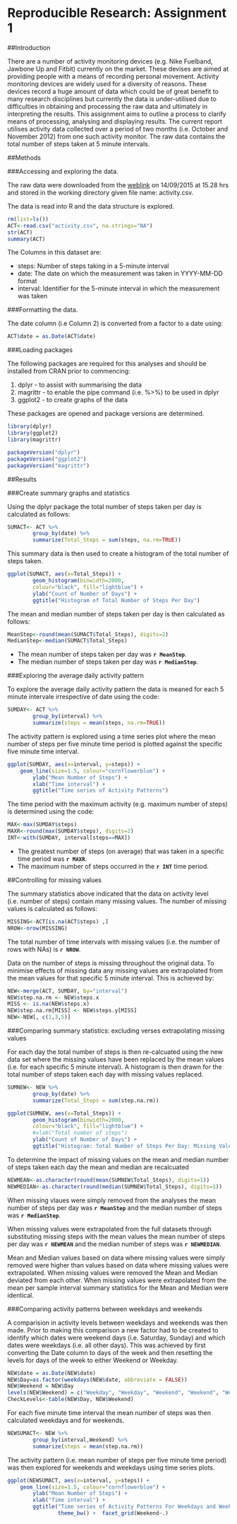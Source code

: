 
Reproducible Research:  Assignment 1
======================================================================================================================

##Introduction

There are a number of activity monitoring devices (e.g. Nike Fuelband, Jawbone Up and Fitbit) currently on the  market.  These devises are aimed at providing people with a means of recording personal movement.  Activity monitoring devices are widely used for a diversity of reasons.  These devices record a huge amount of data which could be of great benefit to many research disciplines but currently the data is under-utilised due to difficulties in obtaining and processing the raw data and ultimately in interpreting the results.   This assignment aims to outline a process to clarify means of processing, analysing and displaying results.  The current report utilises activity data collected over a period of two months (i.e. October and November 2012) from one such activity monitor.  The raw data contains the total number of steps taken at 5 minute intervals.  

##Methods

###Accessing and exploring the data.

The raw data were downloaded from the [weblink](https://d396qusza40orc.cloudfront.net/repdata%2Fdata%2Factivity.zip) on 14/09/2015 at 15.28 hrs and stored in the working directory given file name: activity.csv.


The data is read into R and the data structure is explored.  

```r

rm(list=ls())
ACT<-read.csv("activity.csv", na.strings="NA")
str(ACT)
summary(ACT)
```

The Columns in this dataset are:

* steps: Number of steps taking in a 5-minute interval
* date: The date on which the measurement was taken  in YYYY-MM-DD format
* interval: Identifier for the 5-minute interval in which the measurement was taken


###Formatting the data.  

The date column (i.e Column 2) is converted from a factor to a date using:


```r
ACT$date = as.Date(ACT$date)
```


###Loading packages

The following packages are required for this analyses and should be installed from CRAN prior to commencing:

1) dplyr - to assist with summarising the data
2) magrittr - to enable the pipe command (i.e. %>%) to be used in dplyr
3) ggplot2 - to create graphs of the data

These packages are opened and package versions are determined. 

```r
library(dplyr)
library(ggplot2)
library(magrittr)

packageVersion("dplyr")
packageVersion("ggplot2")
packageVersion("magrittr")
```


##Results 

###Create summary graphs and statistics

Using the dplyr package the total number of steps taken per day is calculated as follows:

```r
SUMACT<- ACT %>%
        group_by(date) %>%
        summarize(Total_Steps = sum(steps, na.rm=TRUE))
```

This summary data is then used to create a histogram of the total number of steps taken. 

```r
ggplot(SUMACT, aes(x=Total_Steps)) +
        geom_histogram(binwidth=2000, 
        colour="black", fill="lightblue") +
        ylab("Count of Number of Days") +
        ggtitle("Histogram of Total Number of Steps Per Day")

```


The mean and median number of steps taken per day is then calculated as follows:

```r

MeanStep<-round(mean(SUMACT$Total_Steps), digits=2)
MedianStep<-median(SUMACT$Total_Steps)

```

- The mean number of steps taken per day was **`r MeanStep`**.
- The median number of steps taken per day was **`r MedianStep`**.


###Exploring the average daily activity pattern

To explore the average daily activity pattern the data is meaned for each 5 minute intervale irrespective of date using the code:

```r
SUMDAY<- ACT %>%
        group_by(interval) %>%
        summarize(steps = mean(steps, na.rm=TRUE))

```


The activity pattern is explored using a time series plot where the mean number of steps per five minute time period is plotted against the specific five minute time interval.

```r
ggplot(SUMDAY, aes(x=interval, y=steps)) +
    geom_line(size=1.5, colour="cornflowerblue") + 
        ylab("Mean Number of Steps") +
        xlab("Time interval") +
        ggtitle("Time series of Activity Patterns")

```

The time period with the maximum activity (e.g. maximum number of steps) is determined using the code:

```r

MAX<-max(SUMDAY$steps)
MAXR<-round(max(SUMDAY$steps), digits=2)
INT<-with(SUMDAY, interval[steps==MAX])

```

- The greatest number of steps (on average) that was taken in a specific time period was **`r MAXR`**.  
- The maximum number of steps occurred in the **`r INT`** time period.

##Controlling for missing values

The summary statistics above indicated that the data on activity level (i.e. number of steps) contain many missing values.  The number of missing values is calculated as follows: 

```r
MISSING<-ACT[is.na(ACT$steps) ,]
NROW<-nrow(MISSING)

```

The total number of time intervals with missing values (i.e. the number of rows with NAs) is **`r NROW`**.

Data on the number of steps is missing throughout the original data.  To minimise effects of missing data any missing values are extrapolated from the mean values for that specific 5 minute interval. This is achieved by:

```r
NEW<-merge(ACT, SUMDAY, by="interval")
NEW$step.na.rm <- NEW$steps.x
MISS <- is.na(NEW$steps.x)
NEW$step.na.rm[MISS] <- NEW$steps.y[MISS]
NEW<-NEW[, c(1,3,5)]

```


###Comparing summary statistics: excluding verses extrapolating missing values

For each day the total number of steps is then re-calcuated using the new data set where the missing values have been replaced by the mean values (i.e. for each specific 5 minute interval). A histogram is then drawn for the total number of steps taken each day with missing values replaced.

```r
SUMNEW<- NEW %>%
        group_by(date) %>%
        summarize(Total_Steps = sum(step.na.rm))

ggplot(SUMNEW, aes(x=Total_Steps)) +
        geom_histogram(binwidth=2000, 
        colour="black", fill="lightblue") +
        #xlab("Total number of steps")
        ylab("Count of Number of Days") +
        ggtitle("Histogram: Total Number of Steps Per Day: Missing Values Extrapolated")
```

To determine the impact of missing values on the mean and median number of steps taken each day the mean and median are recalcuated 

```r

NEWMEAN<-as.character(round(mean(SUMNEW$Total_Steps), digits=1))
NEWMEDIAN<-as.character(round(median(SUMNEW$Total_Steps), digits=1))

```

When missing vlaues were simply removed from the analyses the mean number of steps per day was **`r MeanStep`** and the median number of steps was **`r MedianStep`**.

When missing values were extrapolated from the full datasets through substituting missing steps with the mean values 
the mean number of steps per day was **`r NEWMEAN`** and the median number of steps was **`r NEWMEDIAN`**.  

Mean and Median values based on data where missing values were simply removed were higher than values based on data where missing values were extrapolated.  When missing values were removed the Mean and Median deviated from each other. When missing values were extrapolated from the mean per sample interval summary statistics for the Mean and Median were identical.

###Comparing activity patterns between weekdays and weekends

A comparision in activity levels between weekdays and weekends was then made.  Prior to making this comparison a new factor had to be created to identify which dates were weekend days (i.e. Saturday, Sunday) and which dates were weekdays (i.e. all other days).  This was achieved by first converting the Date column to days of the week and then resetting the levels for days of the week to either Weekend or Weekday.

```r
NEW$date = as.Date(NEW$date)
NEW$Day=as.factor(weekdays(NEW$date, abbreviate = FALSE))
NEW$Weekend = NEW$Day
levels(NEW$Weekend) = c("Weekday", "Weekday", "Weekend", "Weekend", "Weekday", "Weekday", "Weekday")
CheckLevels<-table(NEW$Day, NEW$Weekend)

```

For each five minute time interval the mean number of steps was then calculated weekdays and for weekends.

```r
NEWSUMACT<- NEW %>%
        group_by(interval,Weekend) %>%
        summarize(steps = mean(step.na.rm))

```

The activity pattern (i.e. mean number of steps per five minute time period) was then explored for weekends and weekdays using time series plots.   

```r
ggplot(NEWSUMACT, aes(x=interval, y=steps)) +
    geom_line(size=1.5, colour="cornflowerblue") + 
        ylab("Mean Number of Steps") +
        xlab("Time interval") +
        ggtitle("Time series of Activity Patterns For Weekdays and Weekends")+
                theme_bw() +  facet_grid(Weekend~.)
```
